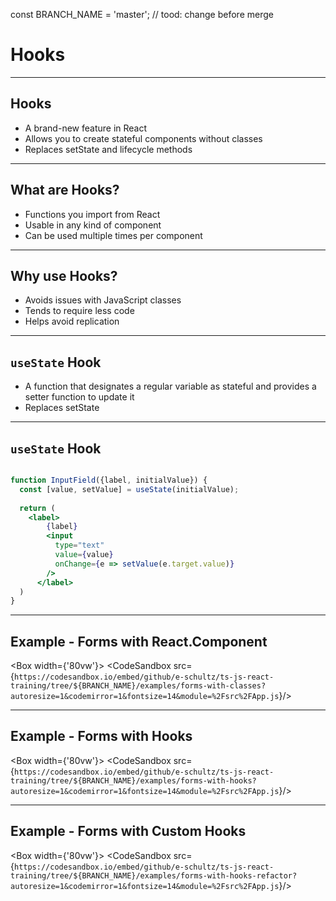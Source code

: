 
const BRANCH_NAME = 'master'; // tood: change before merge


# Hooks

---

## Hooks

- A brand-new feature in React
- Allows you to create stateful components without classes
- Replaces setState and lifecycle methods

---

## What are Hooks?

- Functions you import from React
- Usable in any kind of component
- Can be used multiple times per component

---

## Why use Hooks?

- Avoids issues with JavaScript classes
- Tends to require less code
- Helps avoid replication

---

## `useState` Hook

- A function that designates a regular variable as stateful and provides a setter function to update it
- Replaces setState

---

## `useState` Hook  

```jsx

function InputField({label, initialValue}) {
  const [value, setValue] = useState(initialValue);
  
  return (
    <label>
        {label}
        <input
          type="text"
          value={value}
          onChange={e => setValue(e.target.value)}
        />
      </label>
  )
}
```
---

## Example - Forms with React.Component 

<Box width={'80vw'}>
    <CodeSandbox src={`https://codesandbox.io/embed/github/e-schultz/ts-js-react-training/tree/${BRANCH_NAME}/examples/forms-with-classes?autoresize=1&codemirror=1&fontsize=14&module=%2Fsrc%2FApp.js`}/>
</Box>


---

## Example - Forms with Hooks 

<Box width={'80vw'}>
    <CodeSandbox src={`https://codesandbox.io/embed/github/e-schultz/ts-js-react-training/tree/${BRANCH_NAME}/examples/forms-with-hooks?autoresize=1&codemirror=1&fontsize=14&module=%2Fsrc%2FApp.js`}/>
</Box>

---

## Example - Forms with Custom Hooks

<Box width={'80vw'}>
    <CodeSandbox src={`https://codesandbox.io/embed/github/e-schultz/ts-js-react-training/tree/${BRANCH_NAME}/examples/forms-with-hooks-refactor?autoresize=1&codemirror=1&fontsize=14&module=%2Fsrc%2FApp.js`}/>
</Box>


